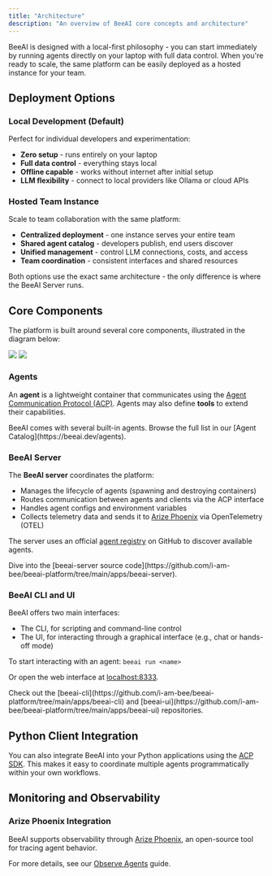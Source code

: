 ```yaml
---
title: "Architecture"
description: "An overview of BeeAI core concepts and architecture"
---
```


BeeAI is designed with a local-first philosophy - you can start immediately by running agents directly on your laptop with full data control. When you're ready to scale, the same platform can be easily deployed as a hosted instance for your team.

## Deployment Options

### Local Development (Default)

Perfect for individual developers and experimentation:
- **Zero setup** - runs entirely on your laptop
- **Full data control** - everything stays local
- **Offline capable** - works without internet after initial setup
- **LLM flexibility** - connect to local providers like Ollama or cloud APIs

### Hosted Team Instance

Scale to team collaboration with the same platform:
- **Centralized deployment** - one instance serves your entire team
- **Shared agent catalog** - developers publish, end users discover
- **Unified management** - control LLM connections, costs, and access
- **Team coordination** - consistent interfaces and shared resources

Both options use the exact same architecture - the only difference is where the BeeAI Server runs.

## Core Components

The platform is built around several core components, illustrated in the diagram below:

<img
    className="block mx-auto max-h-[648px] dark:hidden"
    src="/images/architecture-light.svg"
/>
<img
    className="hidden mx-auto max-h-[648px] dark:block"
    src="/images/architecture-dark.svg"
/>

### Agents

An **agent** is a lightweight container that communicates using the [Agent Communication Protocol (ACP)](https://agentcommunicationprotocol.dev). Agents may also define **tools** to extend their capabilities.

<Info>
    BeeAI comes with several built-in agents. Browse the full list in our [Agent Catalog](https://beeai.dev/agents).
</Info>

### BeeAI Server

The **BeeAI server** coordinates the platform:
- Manages the lifecycle of agents (spawning and destroying containers)
- Routes communication between agents and clients via the ACP interface
- Handles agent configs and environment variables
- Collects telemetry data and sends it to [Arize Phoenix](https://phoenix.arize.com/) via OpenTelemetry (OTEL)

The server uses an official [agent registry](https://github.com/i-am-bee/beeai-platform/blob/main/agent-registry.yaml) on GitHub to discover available agents.

<Info>
    Dive into the [beeai-server source code](https://github.com/i-am-bee/beeai-platform/tree/main/apps/beeai-server).
</Info>

### BeeAI CLI and UI

BeeAI offers two main interfaces:
- The CLI, for scripting and command-line control
- The UI, for interacting through a graphical interface (e.g., chat or hands-off mode)

To start interacting with an agent: `beeai run <name>`

Or open the web interface at [localhost:8333](http://localhost:8333).

<Info>
    Check out the
    [beeai-cli](https://github.com/i-am-bee/beeai-platform/tree/main/apps/beeai-cli) and
    [beeai-ui](https://github.com/i-am-bee/beeai-platform/tree/main/apps/beeai-ui) repositories.
</Info>

## Python Client Integration

You can also integrate BeeAI into your Python applications using the [ACP SDK](https://github.com/i-am-bee/acp). This makes it easy to coordinate multiple agents programmatically within your own workflows.

## Monitoring and Observability

### Arize Phoenix Integration

BeeAI supports observability through [Arize Phoenix](https://phoenix.arize.com/), an open-source tool for tracing agent behavior.

For more details, see our [Observe Agents](/how-to/observe-agents) guide.
